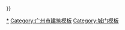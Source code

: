 {{Navbox
| name = 广州城门
| title = [[广州城门]]（於1920年拆除）
| listclass = hlist
 
| group1 = [[秦代]]
| list1 = 
 
{{Navbox subgroup
| group1 = [[任囂|任囂城]]
| list1 = 
* [[广州城门#任嚣城|東門]]
* [[广州城门#任嚣城|西門]]
* [[广州城门#任嚣城|南門]]
 
| group2 = [[趙佗|趙佗城]]
| list2 = 
* [[广州城门#赵佗城|東門]]
* [[广州城门#赵佗城|西門]]
* [[广州城门#赵佗城|南門]]
}}
 
| group2 = [[唐代]]
| list2 = 
* [[广州城门#唐代|東門]]
* [[广州城门#唐代|西門]]
* [[魚藻門]]<small>（新南城門）</small>
 
| group3 = [[宋代]]
| list3 = 
 
{{Navbox subgroup
| group1 = 中城
| list1 = 
* [[鎮安門]]<small>（前代鱼藻门）</small>
* [[行春門]]<small>（东门）</small>
* [[代天門]]<small>（西门）</small>
* [[步雲門]]<small>（东南门）</small>
 
| group2 = 東城
| list2 = 
* [[迎薰門]]
* [[拱辰門]]
* [[震東門]]
 
| group3 = 西城
| list3 = 
 
{{Navbox subgroup
| group1 = 西門
| list1 = 
* [[豐樂門]]
* [[金肅門]]
 
| group2 = 北門
| list2 = 
* [[威遠門]]
* [[就日門]]
 
| group3 = 南門
| list3 = 
* [[阜財門]]
* [[善利門]]
* [[朝宗門]]
* [[素波門]]
* [[航海門]]
}}
}}
 
| group4 = [[明朝|明]][[清朝|清]]
| list4 = 
 
{{ Navbox subgroup
| group1 = 旧城
| list1 = 
* [[正北门]]<small>（又名大北門）</small>
* [[小北门 (广州)|小北门]]
* [[大東門 (廣州市)|正东门]]<small>（又名大东门）</small>
* [[西门口 (广州)|正西门]]<small>（又名西门口）</small>
* [[正南门]]<small>（前代镇安门，又名大南门）</small>
* [[定海门]]
* [[文明门]]<small>（前代步云门）</small>
* [[归德门]]<small>（又名小市門）</small>
 
| group2 = 外城
| list2 = 
* [[太平门 (广州)|太平门]]
* [[五仙门]]<small>（明代五羊门）</small>
* [[靖海门]]
* [[油栏门]]
* [[竹栏门]]
 
| group3 = 新城
| list3 = 
* [[永安门]]<small>（又名小東門）</small>
* [[永清門]]
* [[永兴门]]<small>（又名小南门）</small>
 
| group4 = 水门
| list4 = 
* [[东水关]]<small>（位于[[东濠]]口）</small>
* [[西水关]]<small>（位于[[西濠]]口）</small>
}}
}}<noinclude>
 [[Category:廣州城門|*]]
[[Category:广州市建筑模板]]
[[Category:城门模板]]
</noinclude>